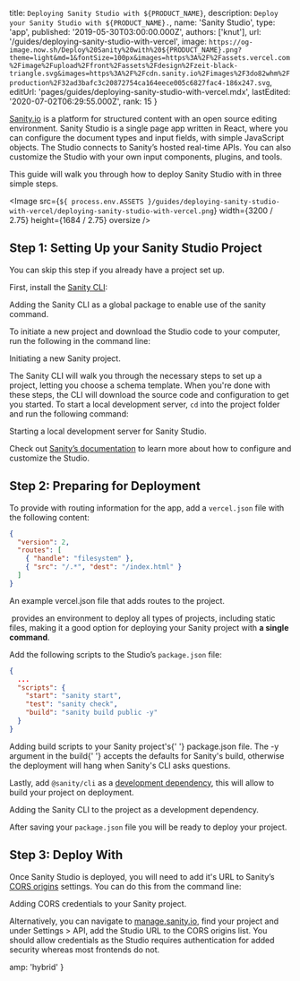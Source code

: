
  title: `Deploying Sanity Studio with ${PRODUCT_NAME}`,
  description: `Deploy your Sanity Studio with ${PRODUCT_NAME}.`,
  name: 'Sanity Studio',
  type: 'app',
  published: '2019-05-30T03:00:00.000Z',
  authors: ['knut'],
  url: '/guides/deploying-sanity-studio-with-vercel',
  image: `https://og-image.now.sh/Deploy%20Sanity%20with%20${PRODUCT_NAME}.png?theme=light&md=1&fontSize=100px&images=https%3A%2F%2Fassets.vercel.com%2Fimage%2Fupload%2Ffront%2Fassets%2Fdesign%2Fzeit-black-triangle.svg&images=https%3A%2F%2Fcdn.sanity.io%2Fimages%2F3do82whm%2Fproduction%2F32ad3bafc3c20872754ca164eece005c6827fac4-186x247.svg`,
  editUrl: 'pages/guides/deploying-sanity-studio-with-vercel.mdx',
  lastEdited: '2020-07-02T06:29:55.000Z',
  rank: 15
}

[Sanity.io](https://www.sanity.io) is a platform for structured content with an open source editing environment. Sanity Studio is a single page app written in React, where you can configure the document types and input fields, with simple JavaScript objects. The Studio connects to Sanity’s hosted real-time APIs. You can also customize the Studio with your own input components, plugins, and tools.

This guide will walk you through how to deploy Sanity Studio with <ProductName /> in three simple steps.

<Image
  src={`${
    process.env.ASSETS
  }/guides/deploying-sanity-studio-with-vercel/deploying-sanity-studio-with-vercel.png`}
  width={3200 / 2.75}
  height={1684 / 2.75}
  oversize
/>

## Step 1: Setting Up your Sanity Studio Project

<Note>You can skip this step if you already have a project set up.</Note>

First, install the [Sanity CLI](https://www.npmjs.com/package/@sanity/cli):

<Snippet dark text="npm i -g @sanity/cli" />
<Caption>Adding the Sanity CLI as a global package to enable use of the <InlineCode>sanity</InlineCode> command.</Caption>

To initiate a new project and download the Studio code to your computer, run the following in the command line:

<Snippet dark text="sanity init" />
<Caption>Initiating a new Sanity project.</Caption>

The Sanity CLI will walk you through the necessary steps to set up a project, letting you choose a schema template. When you're done with these steps, the CLI will download the source code and configuration to get you started. To start a local development server, `cd` into the project folder and run the following command:

<Snippet dark text="sanity start" />
<Caption>Starting a local development server for Sanity Studio.</Caption>

Check out [Sanity’s documentation](https://sanity.io/docs) to learn more about how to configure and customize the Studio.

## Step 2: Preparing for Deployment

To provide <ProductName /> with routing information for the app, add a `vercel.json` file with the following content:

```json
{
  "version": 2,
  "routes": [
    { "handle": "filesystem" },
    { "src": "/.*", "dest": "/index.html" }
  ]
}
```

<Caption>
  An example <InlineCode>vercel.json</InlineCode> file that adds routes to the
  project.
</Caption>

​<ProductName /> provides an environment to deploy all types of projects, including static files, making it a good option for deploying your Sanity project with **a single command**.

Add the following scripts to the Studio’s `package.json` file:

```json
{
  ...
  "scripts": {
    "start": "sanity start",
    "test": "sanity check",
    "build": "sanity build public -y"
  }
}
```

<Caption>
  Adding build scripts to your Sanity project's{' '}
  <InlineCode>package.json</InlineCode> file.
</Caption>

<Note>
  The <InlineCode>-y</InlineCode> argument in the <InlineCode>build</InlineCode>{' '}
  accepts the defaults for Sanity's build, otherwise the deployment will hang
  when Sanity's CLI asks questions.
</Note>

Lastly, add `@sanity/cli` as a [development dependency](https://docs.npmjs.com/specifying-dependencies-and-devdependencies-in-a-package-json-file), this will allow [<ProductName />](/) to build your project on deployment.

<Snippet dark text="npm i -D @sanity/cli" />
<Caption>
  Adding the Sanity CLI to the project as a development dependency.
</Caption>

After saving your `package.json` file you will be ready to deploy your project.

## Step 3: Deploy With <NameWrapper name={PRODUCT_NAME} />

<DeploySection meta={meta} />

Once Sanity Studio is deployed, you will need to add it's URL to Sanity’s [CORS origins](https://www.sanity.io/docs/front-ends/cors) settings. You can do this from the command line:

<Snippet dark text="sanity cors add https://your-url.now.sh --credentials" />
<Caption>Adding CORS credentials to your Sanity project.</Caption>

Alternatively, you can navigate to [manage.sanity.io](https://manage.sanity.io), find your project and under Settings > API, add the Studio URL to the CORS origins list. You should allow credentials as the Studio requires authentication for added security whereas most frontends do not.


  amp: 'hybrid'
}
